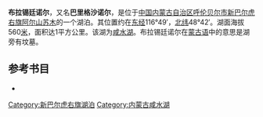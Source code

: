 '''布拉锡廷诺尔'''，又名'''巴里格沙诺尔'''，是位于[[中国|中国]][[内蒙古自治区|内蒙古自治区]][[呼伦贝尔市|呼伦贝尔市]][[新巴尔虎右旗|新巴尔虎右旗]][[阿尔山苏木|阿尔山苏木]]的一个湖泊。其位置约在[[东经|东经]]116°49′，[[北纬|北纬]]48°42′。湖面海拔560[[米_(單位)|米]]，面积达1平方公里。该湖为[[咸水湖|咸水湖]]。布拉锡廷诺尔在[[蒙古语|蒙古语]]中的意思是湖旁有坟墓。
== 参考书目 ==
*{{cite book|author=牧寒 |title=《内蒙古湖泊》 |year=2003 |publisher=内蒙古人民出版社 |isbn=9787204039883  }}
{{模板:呼伦贝尔市湖泊}}
{{内蒙古小作品}}

[[Category:新巴尔虎右旗湖泊|Category:新巴尔虎右旗湖泊]]
[[Category:内蒙古咸水湖|Category:内蒙古咸水湖]]